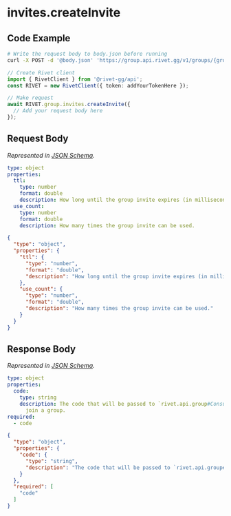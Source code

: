 
# invites.createInvite

## Code Example

<CodeGroup title='Request' tag='POST' label='https://group.api.rivet.gg/v1/groups/{group_id}/invites'>

```bash {{ title: 'cURL' }}
# Write the request body to body.json before running
curl -X POST -d '@body.json' 'https://group.api.rivet.gg/v1/groups/{group_id}/invites'
```

```ts
// Create Rivet client
import { RivetClient } from '@rivet-gg/api';
const RIVET = new RivetClient({ token: addYourTokenHere });

// Make request
await RIVET.group.invites.createInvite({
  // Add your request body here
});
```

</CodeGroup>


## Request Body

_Represented in [JSON Schema](https://json-schema.org/)._

<CodeGroup title='Request'>

```yaml
type: object
properties:
  ttl:
    type: number
    format: double
    description: How long until the group invite expires (in milliseconds).
  use_count:
    type: number
    format: double
    description: How many times the group invite can be used.

```

```json
{
  "type": "object",
  "properties": {
    "ttl": {
      "type": "number",
      "format": "double",
      "description": "How long until the group invite expires (in milliseconds)."
    },
    "use_count": {
      "type": "number",
      "format": "double",
      "description": "How many times the group invite can be used."
    }
  }
}
```

</CodeGroup>


## Response Body

_Represented in [JSON Schema](https://json-schema.org/)._

<CodeGroup title='Response'>

```yaml
type: object
properties:
  code:
    type: string
    description: The code that will be passed to `rivet.api.group#ConsumeInvite` to
      join a group.
required:
  - code

```

```json
{
  "type": "object",
  "properties": {
    "code": {
      "type": "string",
      "description": "The code that will be passed to `rivet.api.group#ConsumeInvite` to join a group."
    }
  },
  "required": [
    "code"
  ]
}
```

</CodeGroup>

